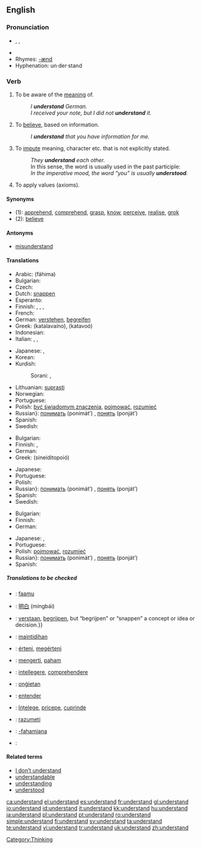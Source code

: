 ==English==

{{rank|fear|evening|ground|429|understand|fine|law|show}}

===Pronunciation===
*{{AHD|ŭn"də(r)-stănd'}}, {{IPA|/ˌʌn.də(r)ˈstænd/}}, {{SAMPA|/%Vnd@(r)"st{nd/}}
*{{audio|en-us-understand.ogg|Audio (US)}}
*Rhymes: [[Rhymes:English:-ænd|-ænd]]
*Hyphenation: un&middot;der&middot;stand

===Verb===
{{en-verb|understands|understanding|understood}}

# To be aware of the [[meaning]] of.
#: ''I '''understand''' German.''
#: ''I received your note, but I did not '''understand''' it.''
# To [[believe]], based on information.
#: ''I '''understand''' that you have information for me.''
# To [[impute]] meaning, character etc. that is not explicitly stated.
#: ''They '''understand''' each other.''
#: In this sense, the word is usually used in the past participle:
#: ''In the imperative mood, the word “you” is usually '''understood'''.''
# To apply values (axioms).

====Synonyms====
*(1): [[apprehend]], [[comprehend]], [[grasp]], [[know]], [[perceive]], [[realise]], [[grok]]
*(2): [[believe]]

====Antonyms====
*[[misunderstand]]

====Translations====
{{trans-top|To be aware of the meaning of}}
* Arabic: {{ARchar|[[فهم|فَهِمَ]]}} (fáhima)
* Bulgarian: {{t+|bg|разбирам|tr=razbiram|sc=Cyrl}}
* Czech: {{t-|cs|rozumět}}
* Dutch: [[snappen]] {{italbrac|“verstaan” usually means “to hear clearly”. You “verstaan” an utterance}}
* Esperanto: {{t-|eo|kompreni|xs=Esperanto}}
* Finnish: {{t+|fi|ymmärtää}}, {{t+|fi|osata}}, {{t-|fi|tajuta}}, {{t+|fi|käsittää}}
* French: {{t+|fr|comprendre}}
* German: [[verstehen]], [[begreifen]]
* Greek: {{t-|el|καταλαβαίνω|sc=Grek}} (katalavaíno), {{t-|el|κατανοώ|sc=Grek}} (katavoó)
* Indonesian: {{t+|id|paham|alt=memahami|xs=Indonesian}}
* Italian: {{t+|it|capire}}, {{t+|it|comprendere}}, {{t+|it|intendere}}
{{trans-mid}}
* Japanese: {{t-|ja|分かる|tr=wakaru|sc=Jpan}}, {{t-|ja|理解する|tr=rikai suru|sc=Jpan}}
* Korean: {{ko-inline|이해하다|ihaehada}}
* Kurdish: 
*: Sorani: {{t|ku|تێگه‌یشت|tr=taegayshtin|sc=KUchar}}, {{t|ku|سه‌ر لێ ده‌رچون|tr=sar laedarchoon|sc=KUchar}}
* Lithuanian: [[suprasti]]
* Norwegian: {{t-|no|forstå}}
* Portuguese: {{t+|pt|compreender}}
* Polish: [[być świadomym znaczenia]], [[pojmować]], [[rozumieć]]
* Russian}: [[понимать]] (ponimát’) {{impf}}, [[понять]] (ponját’) {{pf}}
* Spanish: {{t+|es|entender}}
* Swedish: {{t+|sv|förstå}}
{{trans-bottom}}

{{trans-top|To believe, based on information}}
* Bulgarian: {{t+|bg|разбирам|tr=razbiram|sc=Cyrl}}
* Finnish: {{t+|fi|ymmärtää}}, {{t+|fi|uskoa}}
* German: {{t+|de|verstehen}}
* Greek: {{t|el|συνειδητοποιώ|sc=Grek}} (sineiditopoió)
{{trans-mid}}
* Japanese: {{t-|ja|信じる|tr=shinjiru|sc=Jpan}}
* Portuguese: {{t+|pt|acreditar}}
* Polish: {{t+|pl|rozumieć}}
* Russian}: [[понимать]] (ponimát’) {{impf}}, [[понять]] (ponját’) {{pf}}
* Spanish: {{t+|es|entender}}
* Swedish: {{t+|sv|förstå}}
{{trans-bottom}}

{{trans-top|To impute meaning, character etc. that is not explicitly stated}}
* Bulgarian: {{t+|bg|разбирам|tr=razbiram|sc=Cyrl}}
* Finnish: {{t+|fi|ymmärtää}}
* German: {{t+|de|verstehen}}
{{trans-mid}}
* Japanese: {{t-|ja|分かる|tr=wakaru|sc=Jpan}}, {{t-|ja|理解する|tr=rikai suru|sc=Jpan}}
* Portuguese: {{t+|pt|compreender}}
* Polish: [[pojmować]], [[rozumieć]]
* Russian}: [[понимать]] (ponimát’) {{impf}}, [[понять]] (ponját’) {{pf}}
* Spanish: {{t+|es|comprender}}
{{trans-bottom}}

{{trans-top|To apply values (axioms)}}
{{trans-mid}}
{{trans-bottom}}

=====Translations to be checked=====
{{checktrans}}
{{trans-top|Translations to be categorised}}
*{{ttbc|Bambara}}: [[faamu]]
*{{ttbc|Chinese}}: [[明白]] (míngbái)
*{{ttbc|Dutch}}: [[verstaan]], [[begrijpen]], but “begrijpen” or “snappen” a concept or idea or decision.}}
*{{ttbc|Filipino}}: [[maintidihan]]
*{{ttbc|Hungarian}}: [[érteni]], [[megérteni]]
*{{ttbc|Indonesian}}: [[mengerti]], [[paham]]
{{trans-mid}}
*{{ttbc|Latin}}: [[intellegere]], [[comprehendere]]
*{{ttbc|Old English}}: [[ongietan|onġietan]]
*{{ttbc|Portuguese}}: [[entender]]
*{{ttbc|Romanian}}: [[înţelege]], [[pricepe]], [[cuprinde]]
*{{ttbc|Slovene}}: [[razumeti]]
*{{ttbc|Swahili}}: [[-fahamiana]]
*{{ttbc|Urdu}}: {{URchar|[[سمجهنا]]}}
{{trans-bottom}}

====Related terms====
*[[I don't understand|I don’t understand]]
*[[understandable]]
*[[understanding]]
*[[understood]]

[[Category:Thinking]]

[[ca:understand]]
[[el:understand]]
[[es:understand]]
[[fr:understand]]
[[gl:understand]]
[[io:understand]]
[[id:understand]]
[[it:understand]]
[[kk:understand]]
[[hu:understand]]
[[ja:understand]]
[[pl:understand]]
[[pt:understand]]
[[ro:understand]]
[[simple:understand]]
[[fi:understand]]
[[sv:understand]]
[[ta:understand]]
[[te:understand]]
[[vi:understand]]
[[tr:understand]]
[[uk:understand]]
[[zh:understand]]